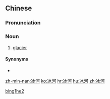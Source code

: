 {{also|氷河}}

==Chinese==
{{zh-forms}}

===Pronunciation===
{{zh-pron
|m=bīnghé
|c=bing1 ho4
|mn=peng-hô
|cat=n
}}

===Noun===
{{zh-noun}}

# [[glacier]]

====Synonyms====
* {{zh-l|冰川}}

[[Category:zh:Nature|bing1he2]]

[[zh-min-nan:冰河]]
[[ko:冰河]]
[[hr:冰河]]
[[hu:冰河]]
[[zh:冰河]]